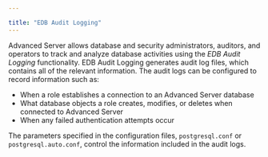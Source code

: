 ---

title: "EDB Audit Logging"
---

<div id="edb_audit_logging" class="registered_link"></div>

Advanced Server allows database and security administrators, auditors, and operators to track and analyze database activities using the *EDB Audit Logging* functionality. EDB Audit Logging generates audit log files, which contains all of the relevant information. The audit logs can be configured to record information such as:

- When a role establishes a connection to an Advanced Server database
- What database objects a role creates, modifies, or deletes when connected to Advanced Server
- When any failed authentication attempts occur

The parameters specified in the configuration files, `postgresql.conf` or `postgresql.auto.conf`, control the information included in the audit logs.